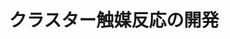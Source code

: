 ﻿---
title: "クラスター触媒反応の開発"
category: "物質理工学院"
vol: 40
interviewee: "鈴木 寛治 "
url: ""
tags: ["反応","触媒","核","錯体","製法"]
pdf: "40-4.pdf"
career: ""
preface: "新しい触媒反応の開発に取り組む。単核錯体では成し得なかった反応を進行させるべく、独自の製法によるクラスター錯体を応用している。"
---
